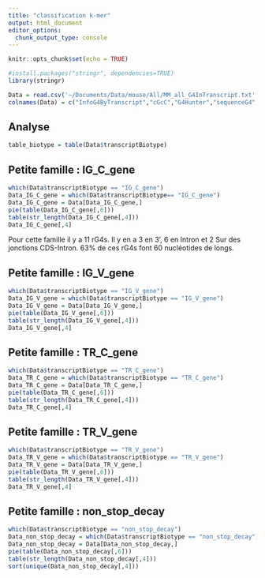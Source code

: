 ```yaml
---
title: "classification k-mer"
output: html_document
editor_options: 
  chunk_output_type: console
---
```


```r
knitr::opts_chunk$set(echo = TRUE)
```

```r
#install.packages("stringr", dependencies=TRUE)
library(stringr)
```

```r
Data = read.csv('~/Documents/Data/mouse/All/MM_all_G4InTranscript.txt', header = F, sep = "\t")
colnames(Data) = c("InfoG4ByTranscript","cGcC","G4Hunter","sequenceG4","G4NN","localisation","transcriptBiotype")
```

## Analyse

```r
table_biotype = table(Data$transcriptBiotype)
```

## Petite famille : IG_C_gene

```r
which(Data$transcriptBiotype == "IG_C_gene")
Data_IG_C_gene = which(Data$transcriptBiotype== "IG_C_gene")
Data_IG_C_gene = Data[Data_IG_C_gene,]
pie(table(Data_IG_C_gene[,6]))
table(str_length(Data_IG_C_gene[,4]))
Data_IG_C_gene[,4]
```

Pour cette famille il y a 11 rG4s. Il y en a 3 en 3', 6 en Intron et 2 Sur des jonctions CDS-Intron. 63% de ces rG4s font 60 nucléotides de longs.


## Petite famille : IG_V_gene

```r
which(Data$transcriptBiotype == "IG_V_gene")
Data_IG_V_gene = which(Data$transcriptBiotype == "IG_V_gene")
Data_IG_V_gene = Data[Data_IG_V_gene,]
pie(table(Data_IG_V_gene[,6]))
table(str_length(Data_IG_V_gene[,4]))
Data_IG_V_gene[,4]
```

## Petite famille : TR_C_gene

```r
which(Data$transcriptBiotype == "TR_C_gene")
Data_TR_C_gene = which(Data$transcriptBiotype == "TR_C_gene")
Data_TR_C_gene = Data[Data_TR_C_gene,]
pie(table(Data_TR_C_gene[,6]))
table(str_length(Data_TR_C_gene[,4]))
Data_TR_C_gene[,4]
```

## Petite famille : TR_V_gene

```r
which(Data$transcriptBiotype == "TR_V_gene")
Data_TR_V_gene = which(Data$transcriptBiotype == "TR_V_gene")
Data_TR_V_gene = Data[Data_TR_V_gene,]
pie(table(Data_TR_V_gene[,6]))
table(str_length(Data_TR_V_gene[,4]))
Data_TR_V_gene[,4]
```

## Petite famille : non_stop_decay

```r
which(Data$transcriptBiotype == "non_stop_decay")
Data_non_stop_decay = which(Data$transcriptBiotype == "non_stop_decay")
Data_non_stop_decay = Data[Data_non_stop_decay,]
pie(table(Data_non_stop_decay[,6]))
table(str_length(Data_non_stop_decay[,4]))
sort(unique(Data_non_stop_decay[,4]))
```





















